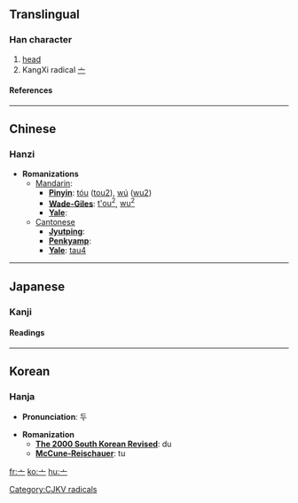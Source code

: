 ==Translingual==
===Han character===
{{Han char|rad=亠|as=00|sn=2|four=|canj=戈一 (IM), X戈一 (XIM)}}
# [[head]]
# KangXi radical [[Wiktionary:Chinese radical index 亠|亠]]
====References====
{{Han ref|kx=0088.020|dkj=00286|dj=0184.120|hdz=10279.040|uh=4EA0|ud=20128}}
----

==Chinese==
===Hanzi===


* '''Romanizations'''
** [[Mandarin]]:
*** '''[[Pinyin]]''': [[tóu]] ([[tou2]]), [[wú]] ([[wu2]])
*** '''[[Wade-Giles]]''': [[t'ou2|t'ou<sup>2</sup>]], [[wu2|wu<sup>2</sup>]]
*** '''[[Yale]]''': 
**[[Cantonese]]
***'''[[Jyutping]]''':
***'''[[Penkyamp]]''': 
***'''[[Yale]]''': [[tau4]]
----

==Japanese==
===Kanji===


{{ja-kanji|grade=|rs=亠00}}
====Readings====
{{ja-readings|on=[[とう]] (tō), [[ず]] (zu)|kun=[[けいさん]] (keisan), [[なべぶた]] (nabebuta)}}
----

==Korean==
===Hanja===

* '''Pronunciation''': 두

* '''Romanization'''
** '''[[The 2000 South Korean Revised Romanization|The 2000 South Korean Revised]]''': du
** '''[[McCune-Reischauer]]''': tu


[[Category:CJKV radicals]]

[[fr:亠]]
[[ko:亠]]
[[hu:亠]]
